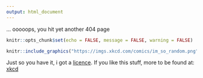 ```yaml
---
output: html_document
---
```


... ooooops, you hit yet another 404 page

```r
knitr::opts_chunk$set(echo = FALSE, message = FALSE, warning = FALSE)
```

```r
knitr::include_graphics("https://imgs.xkcd.com/comics/im_so_random.png")
```

Just so you have it, i got a [licence](https://xkcd.com/license.html). If you like this stuff, more to be found at: [xkcd](https://xkcd.com)

